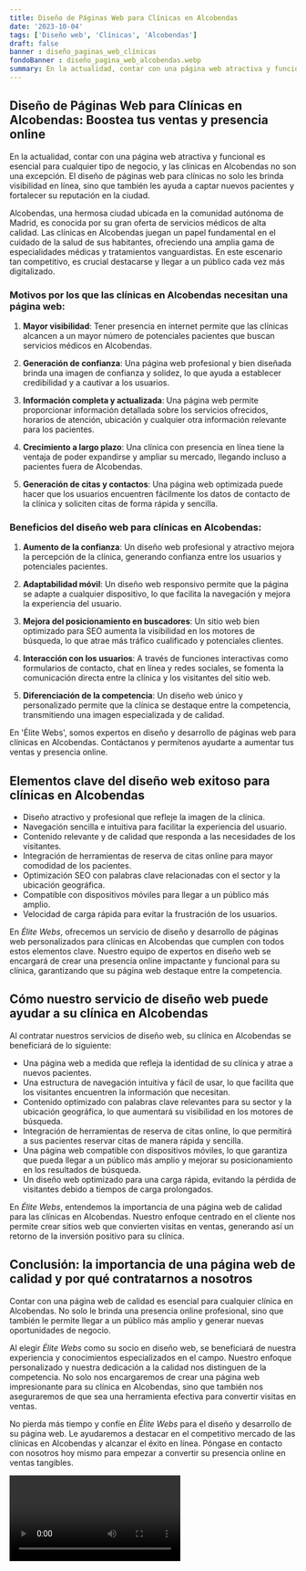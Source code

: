 ```yaml
---
title: Diseño de Páginas Web para Clínicas en Alcobendas
date: '2023-10-04'
tags: ['Diseño web', 'Clínicas', 'Alcobendas']
draft: false
banner : diseño_paginas_web_clínicas
fondoBanner : diseño_pagina_web_alcobendas.webp
summary: En la actualidad, contar con una página web atractiva y funcional es esencial para cualquier tipo de negocio, y las clínicas en Alcobendas no son una excepción. El diseño de páginas web para clínicas no solo les brinda visibilidad en línea, sino que también les ayuda a captar nuevos pacientes y fortalecer su reputación en la ciudad.
---
```


## **Diseño de Páginas Web para Clínicas en Alcobendas: Boostea tus ventas y presencia online**

En la actualidad, contar con una página web atractiva y funcional es esencial para cualquier tipo de negocio, y las clínicas en Alcobendas no son una excepción. El diseño de páginas web para clínicas no solo les brinda visibilidad en línea, sino que también les ayuda a captar nuevos pacientes y fortalecer su reputación en la ciudad.

Alcobendas, una hermosa ciudad ubicada en la comunidad autónoma de Madrid, es conocida por su gran oferta de servicios médicos de alta calidad. Las clínicas en Alcobendas juegan un papel fundamental en el cuidado de la salud de sus habitantes, ofreciendo una amplia gama de especialidades médicas y tratamientos vanguardistas. En este escenario tan competitivo, es crucial destacarse y llegar a un público cada vez más digitalizado.

### **Motivos por los que las clínicas en Alcobendas necesitan una página web:**

1. **Mayor visibilidad**: Tener presencia en internet permite que las clínicas alcancen a un mayor número de potenciales pacientes que buscan servicios médicos en Alcobendas.

2. **Generación de confianza**: Una página web profesional y bien diseñada brinda una imagen de confianza y solidez, lo que ayuda a establecer credibilidad y a cautivar a los usuarios.

3. **Información completa y actualizada**: Una página web permite proporcionar información detallada sobre los servicios ofrecidos, horarios de atención, ubicación y cualquier otra información relevante para los pacientes.

4. **Crecimiento a largo plazo**: Una clínica con presencia en línea tiene la ventaja de poder expandirse y ampliar su mercado, llegando incluso a pacientes fuera de Alcobendas.

5. **Generación de citas y contactos**: Una página web optimizada puede hacer que los usuarios encuentren fácilmente los datos de contacto de la clínica y soliciten citas de forma rápida y sencilla.

### **Beneficios del diseño web para clínicas en Alcobendas:**

1. **Aumento de la confianza**: Un diseño web profesional y atractivo mejora la percepción de la clínica, generando confianza entre los usuarios y potenciales pacientes.

2. **Adaptabilidad móvil**: Un diseño web responsivo permite que la página se adapte a cualquier dispositivo, lo que facilita la navegación y mejora la experiencia del usuario.

3. **Mejora del posicionamiento en buscadores**: Un sitio web bien optimizado para SEO aumenta la visibilidad en los motores de búsqueda, lo que atrae más tráfico cualificado y potenciales clientes.

4. **Interacción con los usuarios**: A través de funciones interactivas como formularios de contacto, chat en línea y redes sociales, se fomenta la comunicación directa entre la clínica y los visitantes del sitio web.

5. **Diferenciación de la competencia**: Un diseño web único y personalizado permite que la clínica se destaque entre la competencia, transmitiendo una imagen especializada y de calidad.

En 'Élite Webs', somos expertos en diseño y desarrollo de páginas web para clínicas en Alcobendas. Contáctanos y permítenos ayudarte a aumentar tus ventas y presencia online.

<GifSeo />

<Cta />

## Elementos clave del diseño web exitoso para clínicas en Alcobendas

- Diseño atractivo y profesional que refleje la imagen de la clínica.
- Navegación sencilla e intuitiva para facilitar la experiencia del usuario.
- Contenido relevante y de calidad que responda a las necesidades de los visitantes.
- Integración de herramientas de reserva de citas online para mayor comodidad de los pacientes.
- Optimización SEO con palabras clave relacionadas con el sector y la ubicación geográfica.
- Compatible con dispositivos móviles para llegar a un público más amplio.
- Velocidad de carga rápida para evitar la frustración de los usuarios.
  
En *Élite Webs*, ofrecemos un servicio de diseño y desarrollo de páginas web personalizados para clínicas en Alcobendas que cumplen con todos estos elementos clave. Nuestro equipo de expertos en diseño web se encargará de crear una presencia online impactante y funcional para su clínica, garantizando que su página web destaque entre la competencia.

## Cómo nuestro servicio de diseño web puede ayudar a su clínica en Alcobendas

Al contratar nuestros servicios de diseño web, su clínica en Alcobendas se beneficiará de lo siguiente:

- Una página web a medida que refleja la identidad de su clínica y atrae a nuevos pacientes.
- Una estructura de navegación intuitiva y fácil de usar, lo que facilita que los visitantes encuentren la información que necesitan.
- Contenido optimizado con palabras clave relevantes para su sector y la ubicación geográfica, lo que aumentará su visibilidad en los motores de búsqueda.
- Integración de herramientas de reserva de citas online, lo que permitirá a sus pacientes reservar citas de manera rápida y sencilla.
- Una página web compatible con dispositivos móviles, lo que garantiza que pueda llegar a un público más amplio y mejorar su posicionamiento en los resultados de búsqueda.
- Un diseño web optimizado para una carga rápida, evitando la pérdida de visitantes debido a tiempos de carga prolongados.

En *Élite Webs*, entendemos la importancia de una página web de calidad para las clínicas en Alcobendas. Nuestro enfoque centrado en el cliente nos permite crear sitios web que convierten visitas en ventas, generando así un retorno de la inversión positivo para su clínica.

## Conclusión: la importancia de una página web de calidad y por qué contratarnos a nosotros

Contar con una página web de calidad es esencial para cualquier clínica en Alcobendas. No solo le brinda una presencia online profesional, sino que también le permite llegar a un público más amplio y generar nuevas oportunidades de negocio.

Al elegir *Élite Webs* como su socio en diseño web, se beneficiará de nuestra experiencia y conocimientos especializados en el campo. Nuestro enfoque personalizado y nuestra dedicación a la calidad nos distinguen de la competencia. No solo nos encargaremos de crear una página web impresionante para su clínica en Alcobendas, sino que también nos aseguraremos de que sea una herramienta efectiva para convertir visitas en ventas.

No pierda más tiempo y confíe en *Élite Webs* para el diseño y desarrollo de su página web. Le ayudaremos a destacar en el competitivo mercado de las clínicas en Alcobendas y alcanzar el éxito en línea. Póngase en contacto con nosotros hoy mismo para empezar a convertir su presencia online en ventas tangibles.

<Video />

<CtaBot job='Clínicas' city='Alcobendas'/>

<Gmaps query='Alcobendas+españa+maps' />